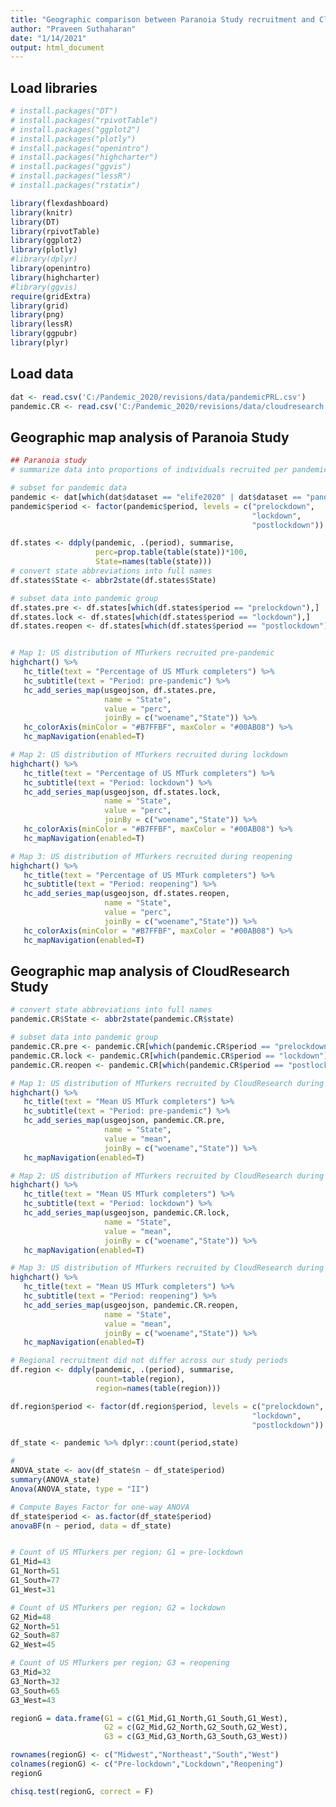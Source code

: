 ---
title: "Geographic comparison between Paranoia Study recruitment and CloudResearch recruitment"
author: "Praveen Suthaharan"
date: "1/14/2021"
output: html_document
---

## Load libraries

```{r setup, include=FALSE}
# install.packages("DT")
# install.packages("rpivotTable")
# install.packages("ggplot2")
# install.packages("plotly")
# install.packages("openintro")
# install.packages("highcharter")
# install.packages("ggvis")
# install.packages("lessR")
# install.packages("rstatix")

library(flexdashboard)
library(knitr)
library(DT)
library(rpivotTable)
library(ggplot2)
library(plotly)
#library(dplyr)
library(openintro)
library(highcharter)
#library(ggvis)
require(gridExtra)
library(grid)
library(png)
library(lessR)
library(ggpubr)
library(plyr)
```

## Load data


```{r}
dat <- read.csv('C:/Pandemic_2020/revisions/data/pandemicPRL.csv')
pandemic.CR <- read.csv('C:/Pandemic_2020/revisions/data/cloudresearch.csv')
```

## Geographic map analysis of Paranoia Study


```{r}
## Paranoia study
# summarize data into proportions of individuals recruited per pandemic period per state

# subset for pandemic data
pandemic <- dat[which(dat$dataset == "elife2020" | dat$dataset == "pandemic"),] 
pandemic$period <- factor(pandemic$period, levels = c("prelockdown",
                                                      "lockdown",
                                                      "postlockdown"))

df.states <- ddply(pandemic, .(period), summarise,
                   perc=prop.table(table(state))*100,
                   State=names(table(state)))
# convert state abbreviations into full names
df.states$State <- abbr2state(df.states$State)

# subset data into pandemic group
df.states.pre <- df.states[which(df.states$period == "prelockdown"),]
df.states.lock <- df.states[which(df.states$period == "lockdown"),]
df.states.reopen <- df.states[which(df.states$period == "postlockdown"),]


# Map 1: US distribution of MTurkers recruited pre-pandemic
highchart() %>%
   hc_title(text = "Percentage of US MTurk completers") %>%
   hc_subtitle(text = "Period: pre-pandemic") %>%
   hc_add_series_map(usgeojson, df.states.pre,
                     name = "State",
                     value = "perc",
                     joinBy = c("woename","State")) %>%
   hc_colorAxis(minColor = "#B7FFBF", maxColor = "#00AB08") %>%
   hc_mapNavigation(enabled=T)

# Map 2: US distribution of MTurkers recruited during lockdown
highchart() %>%
   hc_title(text = "Percentage of US MTurk completers") %>%
   hc_subtitle(text = "Period: lockdown") %>%
   hc_add_series_map(usgeojson, df.states.lock,
                     name = "State",
                     value = "perc",
                     joinBy = c("woename","State")) %>%
   hc_colorAxis(minColor = "#B7FFBF", maxColor = "#00AB08") %>%
   hc_mapNavigation(enabled=T)

# Map 3: US distribution of MTurkers recruited during reopening
highchart() %>%
   hc_title(text = "Percentage of US MTurk completers") %>%
   hc_subtitle(text = "Period: reopening") %>%
   hc_add_series_map(usgeojson, df.states.reopen,
                     name = "State",
                     value = "perc",
                     joinBy = c("woename","State")) %>%
   hc_colorAxis(minColor = "#B7FFBF", maxColor = "#00AB08") %>%
   hc_mapNavigation(enabled=T)

```

## Geographic map analysis of CloudResearch Study

```{r}
# convert state abbreviations into full names
pandemic.CR$State <- abbr2state(pandemic.CR$state)

# subset data into pandemic group
pandemic.CR.pre <- pandemic.CR[which(pandemic.CR$period == "prelockdown"),]
pandemic.CR.lock <- pandemic.CR[which(pandemic.CR$period == "lockdown"),]
pandemic.CR.reopen <- pandemic.CR[which(pandemic.CR$period == "postlockdown"),]

# Map 1: US distribution of MTurkers recruited by CloudResearch during the pre-pandemic period
highchart() %>%
   hc_title(text = "Mean US MTurk completers") %>%
   hc_subtitle(text = "Period: pre-pandemic") %>%
   hc_add_series_map(usgeojson, pandemic.CR.pre,
                     name = "State",
                     value = "mean",
                     joinBy = c("woename","State")) %>%
   hc_mapNavigation(enabled=T)

# Map 2: US distribution of MTurkers recruited by CloudResearch during the lockdown period
highchart() %>%
   hc_title(text = "Mean US MTurk completers") %>%
   hc_subtitle(text = "Period: lockdown") %>%
   hc_add_series_map(usgeojson, pandemic.CR.lock,
                     name = "State",
                     value = "mean",
                     joinBy = c("woename","State")) %>%
   hc_mapNavigation(enabled=T)

# Map 3: US distribution of MTurkers recruited by CloudResearch during the reopening period
highchart() %>%
   hc_title(text = "Mean US MTurk completers") %>%
   hc_subtitle(text = "Period: reopening") %>%
   hc_add_series_map(usgeojson, pandemic.CR.reopen,
                     name = "State",
                     value = "mean",
                     joinBy = c("woename","State")) %>%
   hc_mapNavigation(enabled=T)

```



```{r}
# Regional recruitment did not differ across our study periods
df.region <- ddply(pandemic, .(period), summarise,
                   count=table(region),
                   region=names(table(region)))

df.region$period <- factor(df.region$period, levels = c("prelockdown",
                                                      "lockdown",
                                                      "postlockdown"))

df_state <- pandemic %>% dplyr::count(period,state)

# 
ANOVA_state <- aov(df_state$n ~ df_state$period)
summary(ANOVA_state) 
Anova(ANOVA_state, type = "II")

# Compute Bayes Factor for one-way ANOVA 
df_state$period <- as.factor(df_state$period)
anovaBF(n ~ period, data = df_state)


# Count of US MTurkers per region; G1 = pre-lockdown
G1_Mid=43
G1_North=51
G1_South=77
G1_West=31

# Count of US MTurkers per region; G2 = lockdown
G2_Mid=48
G2_North=51
G2_South=87
G2_West=45

# Count of US MTurkers per region; G3 = reopening
G3_Mid=32
G3_North=32
G3_South=65
G3_West=43

regionG = data.frame(G1 = c(G1_Mid,G1_North,G1_South,G1_West),
                     G2 = c(G2_Mid,G2_North,G2_South,G2_West),
                     G3 = c(G3_Mid,G3_North,G3_South,G3_West))

rownames(regionG) <- c("Midwest","Northeast","South","West")
colnames(regionG) <- c("Pre-lockdown","Lockdown","Reopening")
regionG

chisq.test(regionG, correct = F)
```

